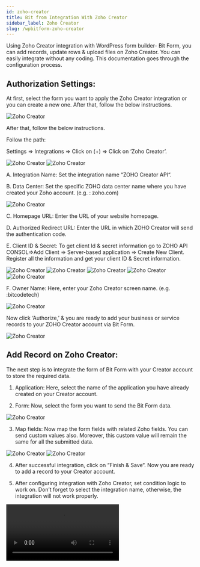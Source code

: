 ```yaml
---
id: zoho-creator
title: Bit from Integration With Zoho Creator 
sidebar_label: Zoho Creator
slug: /wpbitform-zoho-creator
---
```


Using Zoho Creator integration with WordPress form builder- Bit Form, you can add records, update rows & upload files on Zoho Creator. You can easily integrate without any coding. This documentation goes through the configuration process.

## Authorization Settings:

At first, select the form you want to apply the Zoho Creator integration or you can create a new one. After that, follow the below instructions.

<Image src="Zoho Creator/create_form" alt="Zoho Creator" w="1020" h="400" />

After that, follow the below instructions.

Follow the path:

Settings => Integrations => Click on (+) => Click on ‘Zoho Creator’.

<Image src="Zoho Creator/3IHomepage" alt="Zoho Creator" w="1020" h="400" />

<Image src="Zoho Creator/select integration" alt="Zoho Creator" w="1020" h="400" />

A. Integration Name: Set the integration name “ZOHO Creator API“.

B. Data Center: Set the specific ZOHO data center name where you have created your Zoho account. (e.g. : zoho.com)

<Image src="Zoho Creator/select datacenter" alt="Zoho Creator" w="1020" h="400" />

C. Homepage URL: Enter the URL of your website homepage.

D. Authorized Redirect URL: Enter the URL in which ZOHO Creator will send the authentication code.

E. Client ID & Secret: To get client Id & secret information go to ZOHO API CONSOL=>Add Client => Server-based application => Create New Client. Register all the information and get your client ID & Secret information.

<Image src="Zoho Creator/zoho api console url" alt="Zoho Creator" w="1020" h="400" />

<Image src="Zoho Creator/add client" alt="Zoho Creator" w="1020" h="400" />

<Image src="Zoho Creator/create server base with redirect url" alt="Zoho Creator" w="1020" h="400" />

<Image src="Zoho Creator/client id secret from api console" alt="Zoho Creator" w="1020" h="400" />

<Image src="Zoho Creator/client id scret fireld" alt="Zoho Creator" w="1020" h="400" />

F. Owner Name: Here, enter your Zoho Creator screen name. (e.g. :bitcodetech)

<Image src="Zoho Creator/owner name field" alt="Zoho Creator" w="799" h="464" />

Now click ‘Authorize,’ & you are ready to add your business or service records to your ZOHO Creator account via Bit Form.

<Image src="Zoho Creator/accept authorize" alt="Zoho Creator" w="490" h="706" />

## Add Record on Zoho Creator:

The next step is to integrate the form of Bit Form with your Creator account to store the required data.

1. Application: Here, select the name of the application you have already created on your Creator account.

2. Form: Now, select the form you want to send the Bit Form data.

<Image src="Zoho Creator/select app & form" alt="Zoho Creator" w="842" h="285" />

3. Map fields: Now map the form fields with related Zoho fields. You can send custom values also. Moreover, this custom value will remain the same for all the submitted data.

<Image src="Zoho Creator/field map" alt="Zoho Creator" w="1093" h="297" />

<Image src="Zoho Creator/field map with custom value" alt="Zoho Creator" w="1098" h="294" />

4. After successful integration, click on “Finish & Save“. Now you are ready to add a record to your Creator account.

5. After configuring integration with Zoho Creator, set condition logic to work on. Don’t forget to select the integration name, otherwise, the integration will not work properly.

<Video youtube src="muB8tE1-bVg" />

<Image src="Zoho Creator/add new logic" alt="Zoho Creator" w="1365" h="300" />

<Image src="Zoho Creator/integration checkbox" alt="Zoho Creator" w="1020" h="400" />

<Image src="Zoho Creator/select zoho creator integration" alt="Zoho Creator" w="1020" h="600" />

**Update Rows by criteria:** 

First, you have to map the fields you want to update the value. Here is an example, we have mapped the ‘Name’ fields, as we want to update that corresponding field’s value. Now, click on the action ‘Update Record’. It controls how the submitted records will get updated. Now you have to set the criteria by specifying the Zoho field link. Depending on this field link, your mapped field’s value will change.

<Image src="Zoho Creator/edit icon click" alt="Zoho Creator" w="1020" h="200" />

Here, we have set the field link “Email = test@bitcode.pro”. So, all the names corresponding to the email will be updated. If you face any difficulties, visit the ‘Zoho Creator Guide‘.

<Image src="Zoho Creator/creator guide link" alt="Zoho Creator" w="1020" h="400" />

If we enable the update preference ‘Yes‘, then after submission of data, it will check the criteria. If the criteria match then it will update otherwise the values will be added as a new record. 

After setting up the integration process , set conditional logic as before.

<Image src="Zoho Creator/update preference" alt="Zoho Creator" w="1020" h="350" />

**Upload File:**

For uploading files, you have to map the fields with the necessary Zoho fields. Select ‘File Upload‘ as both Bit Form & Zoho fields. Now, you are ready to upload a file on the Creator account.

<Image src="Zoho Creator/file upload field mapping" alt="Zoho Creator" w="1020" h="300" />

[Watch the tutorials here!](https://www.youtube.com/playlist?list=PL7c6CDwwm-AIQLjwPBmjmDlcU1dbBgkwz)

